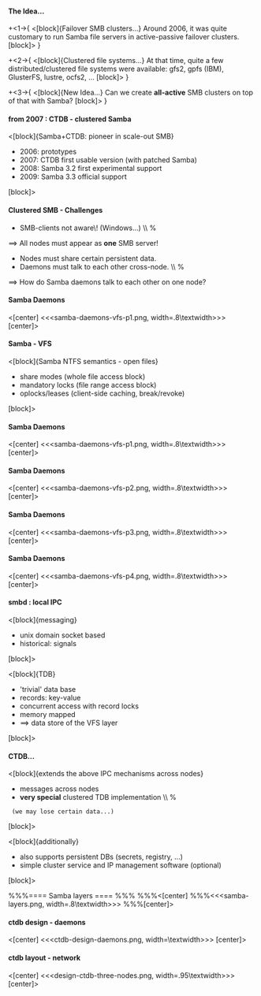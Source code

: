 ==== The Idea... ====

+<1->{
<[block]{Failover SMB clusters...}
Around 2006, it was quite customary to run Samba file servers in active-passive
failover clusters.
[block]>
}

+<2->{
<[block]{Clustered file systems...}
At that time, quite a few distributed/clustered file systems
were available: gfs2, gpfs (IBM), GlusterFS, lustre, ocfs2, ...
[block]>
}

+<3->{
<[block]{New Idea...}
Can we create '''all-active''' SMB clusters on top of that with Samba?
[block]>
}


==== from 2007 : CTDB - clustered Samba ====


<[block]{Samba+CTDB: pioneer in scale-out SMB}
* 2006: prototypes
* 2007: CTDB first usable version (with patched Samba)
* 2008: Samba 3.2 first experimental support
* 2009: Samba 3.3 official support
[block]>


==== Clustered SMB - Challenges ====

* SMB-clients not aware\! (Windows...) \\ %
==> All nodes must appear as '''one''' SMB server!
* Nodes must share certain persistent data.
* Daemons must talk to each other cross-node. \\ %
==> How do Samba daemons talk to each other on one node?


==== Samba Daemons ====

<[center]
<<<samba-daemons-vfs-p1.png, width=.8\textwidth>>>
[center]>

==== Samba - VFS ====

<[block]{Samba NTFS semantics - open files}
* share modes (whole file access block)
* mandatory locks (file range access block)
* oplocks/leases (client-side caching, break/revoke)
[block]>


==== Samba Daemons ====

<[center]
<<<samba-daemons-vfs-p1.png, width=.8\textwidth>>>
[center]>

==== Samba Daemons ====

<[center]
<<<samba-daemons-vfs-p2.png, width=.8\textwidth>>>
[center]>

==== Samba Daemons ====

<[center]
<<<samba-daemons-vfs-p3.png, width=.8\textwidth>>>
[center]>

==== Samba Daemons ====

<[center]
<<<samba-daemons-vfs-p4.png, width=.8\textwidth>>>
[center]>


==== smbd : local IPC ====

<[block]{messaging}
* unix domain socket based
* historical: signals
[block]>

<[block]{TDB}
* 'trivial' data base
* records: key-value
* concurrent access with record locks
* memory mapped
* ==> data store of the VFS layer
[block]>

==== CTDB... ====

<[block]{extends the above IPC mechanisms across nodes}
* messages across nodes
* '''very special''' clustered TDB implementation \\ %
  (we may lose certain data...)
[block]>

<[block]{additionally}
* also supports persistent DBs (secrets, registry, ...)
* simple cluster service and IP management software (optional)
[block]>



%%%==== Samba layers ====
%%%
%%%<[center]
%%%<<<samba-layers.png, width=.8\textwidth>>>
%%%[center]>


==== ctdb design - daemons ====

<[center]
<<<ctdb-design-daemons.png, width=\textwidth>>>
[center]>


==== ctdb layout - network ====

<[center]
<<<design-ctdb-three-nodes.png, width=.95\textwidth>>>
[center]>


